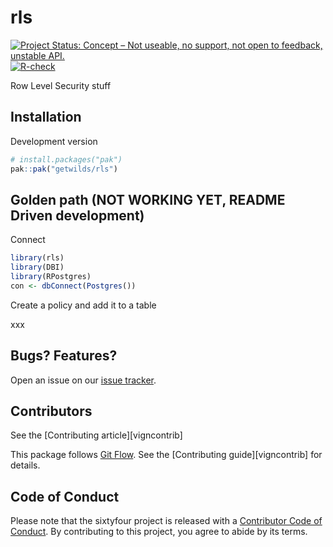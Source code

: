<!-- Don't edit README.md! Edit README.Rmd, then run `make readme` -->

# rls

<!-- badges: start -->
[![Project Status: Concept – Not useable, no support, not open to feedback, unstable API.](https://getwilds.org/badges/badges/concept.svg)](https://getwilds.org/badges/#concept)
[![R-check](https://github.com/getwilds/rls/actions/workflows/R-check.yml/badge.svg)](https://github.com/getwilds/rls/actions/workflows/R-check.yml)
<!-- badges: end -->

Row Level Security stuff

## Installation

Development version

```r
# install.packages("pak")
pak::pak("getwilds/rls")
```

## Golden path (NOT WORKING YET, README Driven development)

Connect

```r
library(rls)
library(DBI)
library(RPostgres)
con <- dbConnect(Postgres())
```

Create a policy and add it to a table

xxx

## Bugs? Features?

Open an issue on our [issue tracker](https://github.com/getwilds/sixtyfour/issues/).

## Contributors

See the [Contributing article][vigncontrib]

This package follows [Git Flow](https://nvie.com/posts/a-successful-git-branching-model/). See the [Contributing guide][vigncontrib] for details.

## Code of Conduct

Please note that the sixtyfour project is released with a [Contributor Code of Conduct](https://contributor-covenant.org/version/2/1/CODE_OF_CONDUCT.html). By contributing to this project, you agree to abide by its terms.
